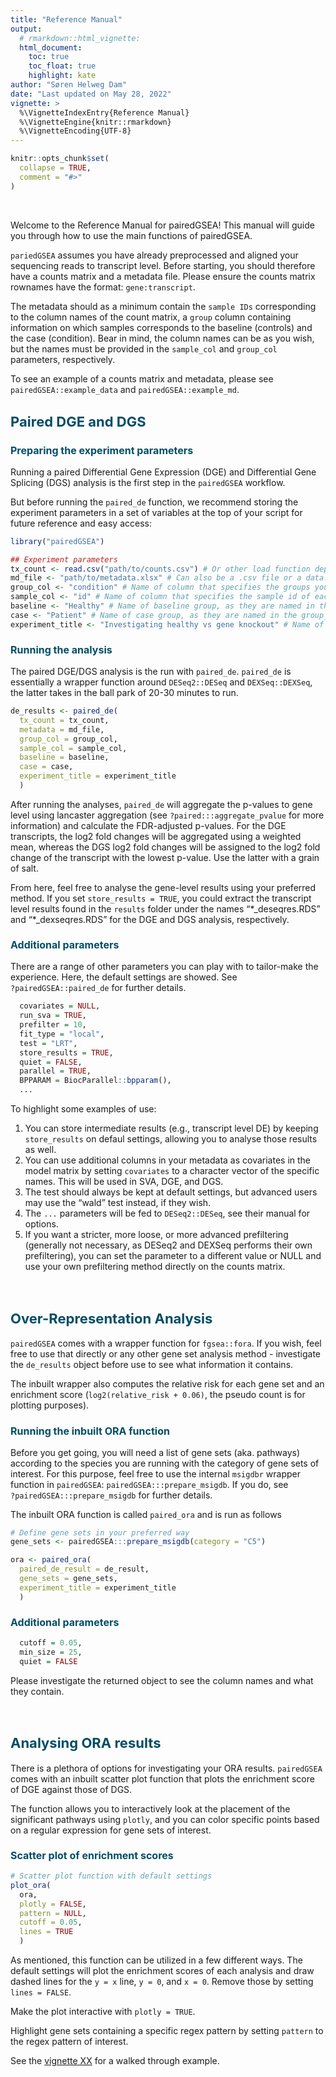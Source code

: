 ```yaml
---
title: "Reference Manual"
output: 
  # rmarkdown::html_vignette:
  html_document:
    toc: true
    toc_float: true
    highlight: kate
author: "Søren Helweg Dam"
date: "Last updated on May 28, 2022"
vignette: >
  %\VignetteIndexEntry{Reference Manual}
  %\VignetteEngine{knitr::rmarkdown}
  %\VignetteEncoding{UTF-8}
---
```


```r
knitr::opts_chunk$set(
  collapse = TRUE,
  comment = "#>"
)
```


<style type="text/css">

h1.title {
  color: #004d66;
}
h4.author {
  font-style: italic;
  font-size: 18px;
  color: #008cba;
}
h4.date {
  font-style: italic;
  font-size: 16px;
  color: #008cba;
}
h1 { /* Header 1 */
  color: #004d66;
  font-size: 28px;
}
h2 { /* Header 2 */
  color: #004d66;
  font-size: 22px;
}
h3 { /* Header 3 */
  color: #004d66;
  font-size: 16px;
}
pre code, pre, code {
  white-space: pre !important;
  overflow-x: scroll !important;
  word-break: keep-all !important;
  word-wrap: initial !important;
}
</style>



<br>

Welcome to the Reference Manual for pairedGSEA!
This manual will guide you through how to use the main functions of pairedGSEA.


`pariedGSEA` assumes you have already preprocessed and aligned your sequencing reads to transcript level.
Before starting, you should therefore have a counts matrix and a metadata file.
Please ensure the counts matrix rownames have the format: `gene:transcript`.

The metadata should as a minimum contain the `sample IDs` corresponding to the column names of the count matrix, a `group` column containing information on which samples corresponds to the baseline (controls) and the case (condition). Bear in mind, the column names can be as you wish, but the names must be provided in the `sample_col` and `group_col` parameters, respectively.

To see an example of a counts matrix and metadata, please see `pairedGSEA::example_data` and `pairedGSEA::example_md`.

## Paired DGE and DGS

### Preparing the experiment parameters

Running a paired Differential Gene Expression (DGE) and Differential Gene Splicing (DGS) analysis is the first step in the `pairedGSEA` workflow.

But before running the `paired_de` function, we recommend storing the experiment parameters in a set of variables at the top of your script for future reference and easy access:

```r
library("pairedGSEA")

## Experiment parameters
tx_count <- read.csv("path/to/counts.csv") # Or other load function depending on how you stored your results.
md_file <- "path/to/metadata.xlsx" # Can also be a .csv file or a data.frame object
group_col <- "condition" # Name of column that specifies the groups you would like to compare
sample_col <- "id" # Name of column that specifies the sample id of each sample. This is used to ensure the metadata and count data contains the same samples and to arrange the data according to the metadata (important for underlying tools)
baseline <- "Healthy" # Name of baseline group, as they are named in the group_col column
case <- "Patient" # Name of case group, as they are named in the group_col column
experiment_title <- "Investigating healthy vs gene knockout" # Name of your experiment. This is used in the file names that are stored if store_results is TRUE (recommended)

```

### Running the analysis

The paired DGE/DGS analysis is the run with `paired_de`.
`paired_de` is essentially a wrapper function around `DESeq2::DESeq` and `DEXSeq::DEXSeq`, the latter takes in the ball park of 20-30 minutes to run.

```r
de_results <- paired_de(
  tx_count = tx_count,
  metadata = md_file,
  group_col = group_col,
  sample_col = sample_col,
  baseline = baseline,
  case = case,
  experiment_title = experiment_title
  )
```

After running the analyses, `paired_de` will aggregate the p-values to gene level using lancaster aggregation (see `?paired:::aggregate_pvalue` for more information) and calculate the FDR-adjusted p-values.
For the DGE transcripts, the log2 fold changes will be aggregated using a weighted mean, whereas the DGS log2 fold changes will be assigned to the log2 fold change of the transcript with the lowest p-value. Use the latter with a grain of salt.

From here, feel free to analyse the gene-level results using your preferred method.
If you set `store_results = TRUE`, you could extract the transcript level results found in the `results` folder under the names "\*_deseqres.RDS" and "\*_dexseqres.RDS" for the DGE and DGS analysis, respectively.



### Additional parameters

There are a range of other parameters you can play with to tailor-make the experience. Here, the default settings are showed. See `?pairedGSEA::paired_de` for further details.

```r
  covariates = NULL,
  run_sva = TRUE,
  prefilter = 10,
  fit_type = "local",
  test = "LRT",
  store_results = TRUE,
  quiet = FALSE,
  parallel = TRUE,
  BPPARAM = BiocParallel::bpparam(),
  ...
```

To highlight some examples of use:

1. You can store intermediate results (e.g., transcript level DE) by keeping `store_results` on defaul settings, allowing you to analyse those results as well.
2. You can use additional columns in your metadata as covariates in the model matrix by setting `covariates` to a character vector of the specific names. This will be used in SVA, DGE, and DGS.
3. The test should always be kept at default settings, but advanced users may use the "wald" test instead, if they wish.
4. The `...` parameters will be fed to `DESeq2::DESeq`, see their manual for options.
5. If you want a stricter, more loose, or more advanced prefiltering (generally not necessary, as DESeq2 and DEXSeq performs their own prefiltering), you can set the parameter to a different value or NULL and use your own prefiltering method directly on the counts matrix.


<br>

## Over-Representation Analysis


`pairedGSEA` comes with a wrapper function for `fgsea::fora`. If you wish, feel free to use that directly or any other gene set analysis method - investigate the `de_results` object before use to see what information it contains.

The inbuilt wrapper also computes the relative risk for each gene set and an enrichment score (`log2(relative_risk + 0.06)`, the pseudo count is for plotting purposes).

### Running the inbuilt ORA function

Before you get going, you will need a list of gene sets (aka. pathways) according to the species you are running with the category of gene sets of interest.
For this purpose, feel free to use the internal `msigdbr` wrapper function in `pairedGSEA`: `pairedGSEA:::prepare_msigdb`. If you do, see `?pairedGSEA:::prepare_msigdb` for further details.

The inbuilt ORA function is called `paired_ora` and is run as follows
```r
# Define gene sets in your preferred way
gene_sets <- pairedGSEA:::prepare_msigdb(category = "C5")

ora <- paired_ora(
  paired_de_result = de_result,
  gene_sets = gene_sets,
  experiment_title = experiment_title
  )
```


### Additional parameters

```r
  cutoff = 0.05,
  min_size = 25,
  quiet = FALSE
```

Please investigate the returned object to see the column names and what they contain.

<br>

## Analysing ORA results

There is a plethora of options for investigating your ORA results.
`pairedGSEA` comes with an inbuilt scatter plot function that plots the enrichment score of DGE against those of DGS.

The function allows you to interactively look at the placement of the significant pathways using `plotly`, and you can color specific points based on a regular expression for gene sets of interest.

### Scatter plot of enrichment scores


```r
# Scatter plot function with default settings
plot_ora(
  ora,
  plotly = FALSE,
  pattern = NULL,
  cutoff = 0.05,
  lines = TRUE
  )

```

As mentioned, this function can be utilized in a few different ways.
The default settings will plot the enrichment scores of each analysis and draw dashed lines for the `y = x` line, `y = 0`, and `x = 0`.
Remove those by setting `lines = FALSE`.

Make the plot interactive with `plotly = TRUE`.

Highlight gene sets containing a specific regex pattern by setting `pattern` to the regex pattern of interest.

See the [vignette XX](https://biosurf.org/) for a walked through example.